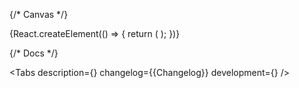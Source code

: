 

<Meta title='Deprecated components/DateRangeInput' component={DateRangeInput} id='DateRangeInput' />

{/* Canvas */}

<Story name='DateRangeInput'>
    {React.createElement(() => {
        return (
            <DateRangeInput
                block={boolean('block', false)}
                size={select('size', ['s', 'm', 'l'], 's')}
                error={text('error', '')}
                hint={text('hint', '')}
                label={text('label', '')}
                picker={boolean('picker', false)}
                clear={boolean('clear', false)}
                defaultMonth={number('defaultMonth', undefined)}
            />
        );
    })}
</Story>

{/* Docs */}

<ComponentHeader
    name='DateRangeInput'
    version={packageJson.version}
    package='@alfalab/core-components/date-range-input'
    children='Поле для указания диапазона дат.'
/>

<Tabs
    description={<Description />}
    changelog={<Markdown>{Changelog}</Markdown>}
    development={<Development />}
/>
